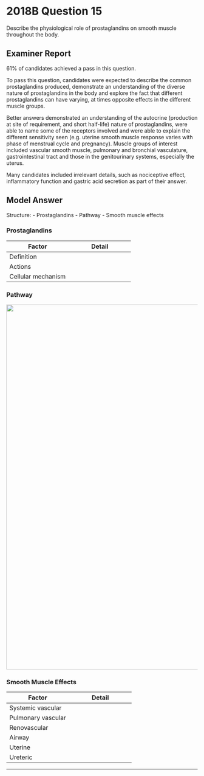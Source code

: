 # 2018B Question 15 

Describe the physiological role of prostaglandins on smooth muscle throughout the body.


## Examiner Report

61% of candidates achieved a pass in this question.


To pass this question, candidates were expected to describe the common prostaglandins produced, demonstrate an understanding of the diverse nature of prostaglandins in the body and explore the fact that different prostaglandins can have varying, at times opposite effects in the different muscle groups.


Better answers demonstrated an understanding of the autocrine (production at site of requirement, and short half-life) nature of prostaglandins, were able to name some of the receptors involved and were able to explain the different sensitivity seen (e.g. uterine smooth muscle response varies with phase of menstrual cycle and pregnancy). Muscle groups of interest included vascular smooth muscle, pulmonary and bronchial vasculature, gastrointestinal tract and those in the genitourinary systems, especially the uterus.


Many candidates included irrelevant details, such as nociceptive effect, inflammatory function and gastric acid secretion as part of their answer.


## Model Answer

Structure:
- Prostaglandins
- Pathway
- Smooth muscle effects

### Prostaglandins


|Factor|Detail|
| -- | -- |
|Definition|<p>- Lipid mediators derived from arachidonic acid</p><p>- Production induced by cyclo-oxygenase</p><p>&emsp;- COX-1: Constitutive, for homeostasis</p><p>&emsp;- COX-2: Inducible, for inflammation etc</p>|
|Actions|<p>- Autocrine and/or paracrine</p><p>- Inhibitory or excitatory</p><p>- Two PGs may have opposing effects at the same tissue</p><p>&emsp;- e.g. TXA~2~ vasoconstriction, PGI~2~ vasodilation</p><p>- One PG may have different effects on different tissues</p><p>&emsp;- e.g. PGI~2~ vasodilation, GIT smooth muscle constriction</p>|
|Cellular mechanism|<p>- Bind to G protein coupled receptors</p><p>&emsp;- Gs : ↑ cAMP</p><p>&emsp;- Gi : ↓ cAMP</p><p>&emsp;- Gq : ↑ IP3/DAG → ↑ Ca^2+^</p>|

### Pathway


<img src="resources/prostaglandins.svg" style="width: 60pc;">

### Smooth Muscle Effects


|Factor|Detail|
| -- | -- |
|Systemic vascular|<p>- PGI2 Vasodilatation (e.g. By vascular endothelium), promotes rapid laminar flow</p><p>- TXA2 Vasoconstriction (e.g. ↑ Release by platelet in tissue injury), assists haemostasis</p><p>(Low dose aspirin: ↓ TXA2 but ↔PGI2 → ↓ Risk AMI)</p>|
|Pulmonary vascular|<p>- PGD2 → ↓ HPV</p><p>- (Leukotrienes → ↑ HPV)</p>|
|Renovascular|<p>- Contributes to hormonal autoregulation of GFR, i.e. Renin-angiotensin system</p><p>- ↓ NaCl to macula densa → ↑ PGE2, PGI2 release → ↑ Renin release</p><p>- (NSAID → Risk of renal impairment, fluid retention)</p>|
|Airway|<p>- PGD2, PGF2α → Bronchoconstriction</p><p>- PGE2 → Bronchodilatation</p><p>(Corticosteroids → ↓ Airway reactivity in asthma)</p>|
|Uterine|<p>- PGE2, PGF2α → Myometrial contraction</p><p>- Important in menstruation, labour</p><p>- Receptors always present cf. oxytocin receptors upregulated at 36/40</p><p>(Misoprostol and exogenous PGF2α reduce risk of PPH)</p>|
|Ureteric|<p>- PGE2 → Relax</p><p>- PGF2α → Contract</p><p>(NSAID useful in renal colic)</p>|


--- 

